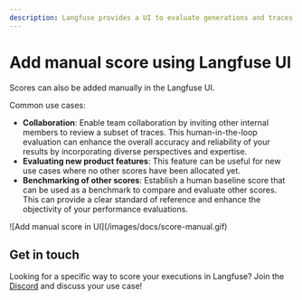 ```yaml
---
description: Langfuse provides a UI to evaluate generations and traces.
---
```



# Add manual score using Langfuse UI

Scores can also be added manually in the Langfuse UI.

Common use cases:

- **Collaboration**: Enable team collaboration by inviting other internal members to review a subset of traces. This human-in-the-loop evaluation can enhance the overall accuracy and reliability of your results by incorporating diverse perspectives and expertise.
- **Evaluating new product features**: This feature can be useful for new use cases where no other scores have been allocated yet.
- **Benchmarking of other scores**: Establish a human baseline score that can be used as a benchmark to compare and evaluate other scores. This can provide a clear standard of reference and enhance the objectivity of your performance evaluations.

<Frame>![Add manual score in UI](/images/docs/score-manual.gif)</Frame>

## Get in touch

Looking for a specific way to score your executions in Langfuse? Join the [Discord](/discord) and discuss your use case!

